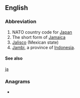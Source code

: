 {{also|Appendix:Variations of "ja"}}
==English==

===Abbreviation===
{{rfc-header|Abbreviation}}
{{head|en|abbreviation}}
# NATO country code for [[Japan]]
# The short form of [[Jamaica]]
# [[Jalisco]] (Mexican state)
# [[Jambi]], a province of [[Indonesia]].

====See also====
[[ja]]

===Anagrams===
* {{l|en|aj}}